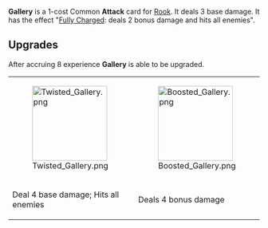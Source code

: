 {{Card
|character = Rook
|rarity = Common
|decktype = Battle
|cardtype = Attack
|keywords = [[Fully Charged]]
|upgradeable = Yes
|expreq = 8
|upgrade1 = Twisted Gallery
|upgrade2 = Boosted Gallery}}
{{Quote|It's like shooting tallowfish in a barrel.}}

'''Gallery''' is a 1-cost Common '''Attack''' card for [[Rook]]. It deals 3 base damage. It has the effect "[[Fully Charged]]: deals 2 bonus damage and hits all enemies".

==Upgrades==
After accruing 8 experience '''Gallery''' is able to be upgraded.
{| class="wikitable" style="text-align:center"
|-
|[[File:Twisted Gallery.png|150px]]
|[[File:Boosted Gallery.png|150px]]
|-
!Deal 4 base damage; Hits all enemies
!Deals 4 bonus damage
|}